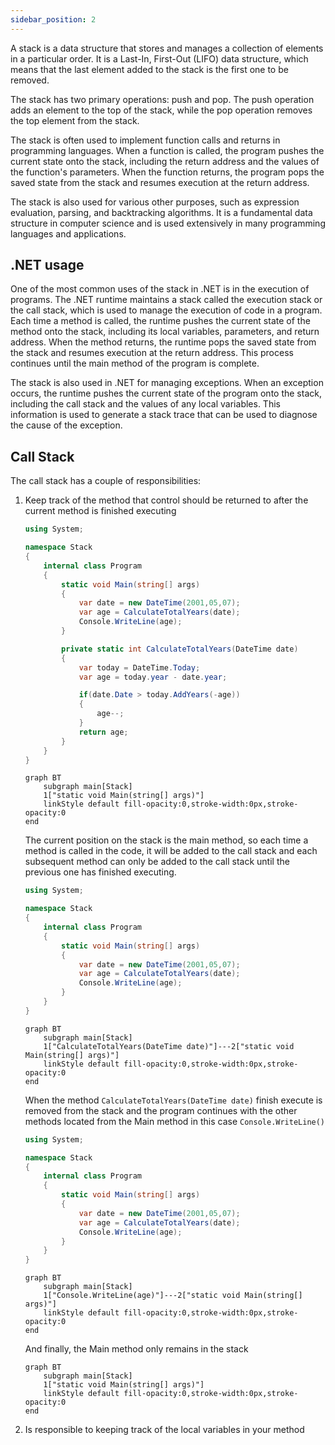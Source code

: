 ```yaml
---
sidebar_position: 2
---
```


A stack is a data structure that stores and manages a collection of elements in a particular order. It is a Last-In, First-Out (LIFO) data structure, which means that the last element added to the stack is the first one to be removed.

The stack has two primary operations: push and pop. The push operation adds an element to the top of the stack, while the pop operation removes the top element from the stack.

The stack is often used to implement function calls and returns in programming languages. When a function is called, the program pushes the current state onto the stack, including the return address and the values of the function's parameters. When the function returns, the program pops the saved state from the stack and resumes execution at the return address.

The stack is also used for various other purposes, such as expression evaluation, parsing, and backtracking algorithms. It is a fundamental data structure in computer science and is used extensively in many programming languages and applications.

## .NET usage

One of the most common uses of the stack in .NET is in the execution of programs. The .NET runtime maintains a stack called the execution stack or the call stack, which is used to manage the execution of code in a program. Each time a method is called, the runtime pushes the current state of the method onto the stack, including its local variables, parameters, and return address. When the method returns, the runtime pops the saved state from the stack and resumes execution at the return address. This process continues until the main method of the program is complete.

The stack is also used in .NET for managing exceptions. When an exception occurs, the runtime pushes the current state of the program onto the stack, including the call stack and the values of any local variables. This information is used to generate a stack trace that can be used to diagnose the cause of the exception.

## Call Stack

The call stack has a couple of responsibilities:

1. Keep track of the method that control should be returned to after the current method is finished executing

    ```csharp showLineNumbers {7} 
    using System;

    namespace Stack
    {
        internal class Program
        {
            static void Main(string[] args)
            {
                var date = new DateTime(2001,05,07);
                var age = CalculateTotalYears(date);
                Console.WriteLine(age);
            }

            private static int CalculateTotalYears(DateTime date)
            {
                var today = DateTime.Today;
                var age = today.year - date.year;

                if(date.Date > today.AddYears(-age))
                {
                    age--;
                }
                return age;
            }
        }
    }
    ```

    ```mermaid
    graph BT
        subgraph main[Stack]
        1["static void Main(string[] args)"]
        linkStyle default fill-opacity:0,stroke-width:0px,stroke-opacity:0
    end
    ```

    The current position on the stack is the main method, so each time a method is called in the code, it will be added to the call stack and each subsequent method can only be added to the call stack until the previous one has finished executing.

    ```csharp showLineNumbers {10} 
    using System;

    namespace Stack
    {
        internal class Program
        {
            static void Main(string[] args)
            {
                var date = new DateTime(2001,05,07);
                var age = CalculateTotalYears(date);
                Console.WriteLine(age);
            }
        }
    }
    ```

    ```mermaid
    graph BT
        subgraph main[Stack]
        1["CalculateTotalYears(DateTime date)"]---2["static void Main(string[] args)"]
        linkStyle default fill-opacity:0,stroke-width:0px,stroke-opacity:0
    end
    ```

    When the method `CalculateTotalYears(DateTime date)` finish execute is removed from the stack and the program continues with the other methods located from the Main method in this case `Console.WriteLine()`

    ```csharp showLineNumbers {11} 
    using System;

    namespace Stack
    {
        internal class Program
        {
            static void Main(string[] args)
            {
                var date = new DateTime(2001,05,07);
                var age = CalculateTotalYears(date);
                Console.WriteLine(age);
            }
        }
    }
    ```

    ```mermaid
    graph BT
        subgraph main[Stack]
        1["Console.WriteLine(age)"]---2["static void Main(string[] args)"]
        linkStyle default fill-opacity:0,stroke-width:0px,stroke-opacity:0
    end
    ```

    And finally, the Main method only remains in the stack

    ```mermaid
    graph BT
        subgraph main[Stack]
        1["static void Main(string[] args)"]
        linkStyle default fill-opacity:0,stroke-width:0px,stroke-opacity:0
    end
    ```

2. Is responsible to keeping track of the local variables in your method

